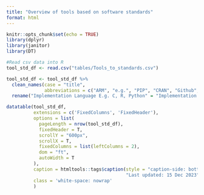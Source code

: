 ```yaml
---
title: "Overview of tools based on software standards"
format: html
---
```


```r
knitr::opts_chunk$set(echo = TRUE)
library(dplyr)
library(janitor)
library(DT)
```

```r
#Read csv data into R
tool_std_df <- read.csv("tables/Tools_to_standards.csv")
```

```r
tool_std_df <- tool_std_df %>% 
  clean_names(case = "title",
              abbreviations = c("ARM", "e.g.", "PIP", "CRAN", "Github", "GUI")) %>% 
  rename("Implementation Language E.g. C, R, Python" = "Implementation Language E.g.c r Python")

datatable(tool_std_df,
          extensions = c('FixedColumns', 'FixedHeader'),
          options = list(
            pageLength = nrow(tool_std_df),
            fixedHeader = T,
            scrollY = "600px",
            scrollX = T,
            fixedColumns = list(leftColumns = 2),
            dom = "ft",
            autoWidth = T
          ),
          caption = htmltools::tags$caption(style = "caption-side: bottom; text-align: left; font-style: italic",
                                            "Last updated: 15 Dec 2023"),
          class = 'white-space: nowrap'
          )
```